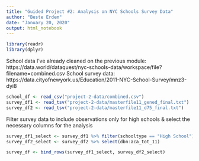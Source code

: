 ```yaml
---
title: "Guided Project #2: Analysis on NYC Schools Survey Data"
author: "Beste Erdem"
date: "January 20, 2020"
output: html_notebook
---
```


```r
library(readr)
library(dplyr)
```

School data I've already cleaned on the previous module: https://data.world/dataquest/nyc-schools-data/workspace/file?filename=combined.csv
School survey data: https://data.cityofnewyork.us/Education/2011-NYC-School-Survey/mnz3-dyi8

```r
school_df <- read_csv("project-2-data/combined.csv")
survey_df1 <- read_tsv("project-2-data/masterfile11_gened_final.txt")
survey_df2 <- read_tsv("project-2-data/masterfile11_d75_final.txt")
```

Filter survey data to include observations only for high schools & select the necessary columns for the analysis
```r
survey_df1_select <- survey_df1 %>% filter(schooltype == "High School") %>% select(dbn:aca_tot_11)
survey_df2_select <- survey_df2 %>% select(dbn:aca_tot_11)
```

```r
survey_df <- bind_rows(survey_df1_select, survey_df2_select)
```





